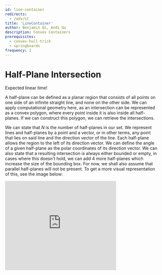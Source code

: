 ```yaml
---
id: line-container
redirects:
  - /adv/LC
title: 'LineContainer'
author: Benjamin Qi, Andi Qu
description: Convex Containers
prerequisites:
  - convex-hull-trick
  - springboards
frequency: 1
---
```


# Half-Plane Intersection

<Resources>
	<Resource
		source="CF"
		title="Blogewoosh - Half-Plane Intersection w/ Ternary Search"
		url="61710"
		starred
	/>
	<Resource
		source="Petr"
		title="Linear Half-Plane Intersection"
		url="https://petr-mitrichev.blogspot.com/2016/07/a-half-plane-week.html"
		starred
	>
		Expected linear time!
	</Resource>
</Resources>

A half-plane can be defined as a planar region that consists of all points on one side of an infinite straight line, and none on the other side. We can apply computational geometry here, as an intersection can be represented as a convex polygon, where every point inside it is also inside all half-planes. If we can construct this polygon, we can retrieve the intersections.

We can state that $N$ is the number of half-planes in our set. We represent lines and half-planes by a point and a vector, or in other terms, any point that lies on said line and the direction vector of the line. Each half-plane allows the region to the left of its direction vector. We can define the angle of a given half-plane as the polar coordinates of its direction vector. We can also state that a resulting intersection is always either bounded or empty, in cases where this doesn't hold, we can add 4 more half-planes which increase the size of the bounding box. For now, we shall also assume that parallel half-planes will not be present. To get a more visual representation of this, see the image below:

<iframe
	src="https://iq.opengenus.org/content/images/2022/02/halfplane.PNG"
	width="365px"
	height="293px"
	frameborder="0"
/>

This half-plane has an equation $y = 2x -2$ and can be represented as $P = (1,0)$ with the direction vector $PQ$ as $(1,2)$.
I will now describe various ways of solving this problem, explaining algorithms in increasing efficiency:

## Explanation

### Brute Force

This problem can be solved using brute force by computing the intersection point of the lines and all pairs of half-planes and then, for every point, checking if it is inside all of the other half-planes. There are $\mathcal{O}(N^2)$ intersection points that need to be checked against $\mathcal{O}(N)$ half-planes, resulting in the final complexity being $\mathcal{O}(N^3)$. We can then create a convex hull on the set of intersection points which were also included in the half-planes. The vertices of this convex hull are the intersection points of the half-plane lines, as they, of course, would mean they are points in every half-plane since it is points of intersection. This approach works to gain a solution; however, it's impractical to apply in a real-world scenario due to its extremely poor efficiency.

### Incremental

A slightly faster approach to this problem would be to incrementally construct the intersection of the half-planes one by one. We cut the convex polygon by a line $N$ amount of times, removing the redundant planes each time.

If we represent the convex polygon as a set of line segments, we can cut it with a half-plane by finding the points of intersection of the segments with the half-plane line, replacing all the line segments in the middle with a new segment corresponding to a half-plane. This can be implemented in $\mathcal{O}(N)$ time, and decrease the bounding box with each half-plane, resulting in an $\mathcal{O}(N^2)$ complexity.

This is much better than our initial approach. However, it's still relatively inefficient as we still have to loop over $\mathcal{O}(N)$ half-planes with every iteration. We will make some alterations to this algorithm in the next approach for a more reasonable solution.

### Sort and Increment Algorithm
We can use some properties of the output of the previous algorithm to optimize it. We know that the resulting region of the intersection of half-planes is convex, therefore it will consist of some segments of half-planes in order of their angles. In other words, if we incrementally intersect the half-planes in the order of their angles, storing them in a double-ended queue, we will only need to remove half-planes from the front and the back of the queue.

Let's say that the half-plane angles are sorted from $-π$ to $π$ and that we are about to start the $k$-th step of the algorithm. We can say that we have already constructed the intersection of the half-planes up to $k-1$. Because the half-planes are sorted by angle, we can be sure that $k$ will form a convex turn with the $k-1$ half-plane. From this, we can say:
* Some of the half-planes that are located at the back of the intersection may become redundant, in which case we shall pop from the queue from the back of the double-ended queue.
* Some of the half-planes that are located at the front of the intersection may become redundant, in which case we shall pop from the queue from the back of the double-ended queue.
* The intersection may become empty from this, in which case we shall simply terminate the algorithm and return the intersection as empty.

In this case, redundant means that it doesn't change the intersection, or the half-plane could be removed and the intersection wouldn't change.

To visualize this, we shall let $H = A,B,C,D,E$. This is the set of half-planes that are currently present in the intersection. For the points, we can define them as $P = p,q,r,s$ which are intersection points of adjacent half-planes from $H$. This could be represented as such below:

<iframe
	src="https://iq.opengenus.org/content/images/2022/02/halfplane2.PNG"
	width="651px"
	height="491px"
	frameborder="0"
/>

Say we want to intersect it with a new half-plane $F$; it may make some existing half-planes redundant.

<iframe
	src="https://iq.opengenus.org/content/images/2022/02/halfplane3.PNG"
	width="735px"
	height="492px"
	frameborder="0"
/>

We can see $F$ here represented in orange. It makes the half-planes $A$ and $E$ redundant. Therefore, we can remove them from the front and back of the queue and add $F$ at the end. Then, we obtain a new intersection between $H = B,C,D,F$ with $P = q,r,t,u$. This can be shown below:

<iframe
	src="https://iq.opengenus.org/content/images/2022/02/halfplane4.PNG"
	width="707px"
	height="416px"
	frameborder="0"
/>

This is the main principle of the algorithm. However, there are a few special cases we should cover. In the case of parallel half-planes, there are 2 possible scenarios, either two that are parallel with the same direction or different directions. We should approach parallel lines with different directions the same as if we have to increase the size of the bounding box, since there will have to be at least one of the half-planes within the bounding box in between the two since they are sorted by angle. This means that the only case we have to deal with is where there are two half-planes with the same angle. To do this is straightforward: simply keep the leftmost half-plane and erase the rest since the others will eventually become redundant anyway.

So, as an overview of the algorithm:
* Sort the set of half-planes by angle; it takes $\mathcal{O}(NlogN)$ time.
* Iterate over the set. For each, perform incrementation and pop either from the front or back of the double-ended queue as necessary; it takes linear time since every half-plane can only be added or removed once.
* Once this has been completed, the convex polygon that results from the intersection can be obtained by computing the intersection points of adjacent half-planes in the double-ended queue. It will take linear time. This results in our final complexity as $\mathcal{O}(NlogN)$. In a special case where the half-planes are pre-sorted, this algorithm could be completed in $\mathcal{O}(N)$. However, for the majority of cases, we will be looking at $\mathcal{O}(N \log N)$, most of which is coming from the sorting by angle.

## Implementation

<LanguageSection>

<CPPSection>

```cpp
#include <algorithm>
#include <climits>
#include <deque>
#include <vector>

const long double eps = 1e-9;
const int inf = INT32_MAX;

struct Point {
	long double x, y;
	explicit Point(long double x = 0, long double y = 0) : x(x), y(y) {}

	friend Point operator+(const Point &p, const Point &q) {
		return Point(p.x + q.x, p.y + q.y);
	}

	friend Point operator-(const Point &p, const Point &q) {
		return Point(p.x - q.x, p.y - q.y);
	}

	friend Point operator*(const Point &p, const long double &k) {
		return Point(p.x * k, p.y * k);
	}

	friend long double cross(const Point &p, const Point &q) {
		return p.x * q.y - p.y * q.x;
	}
};

struct Halfplane {
	Point p, pq;
	long double angle;

	Halfplane() {}
	Halfplane(const Point &a, const Point &b) : p(a), pq(b - a) {
		angle = atan2l(pq.y, pq.x);
	}

	bool out(const Point &r) { return cross(pq, r - p) < -eps; }

	bool operator<(const Halfplane &e) const {
		if (fabsl(angle - e.angle) < eps) return cross(pq, e.p - p) < 0;
		return angle < e.angle;
	}

	bool operator==(const Halfplane &e) const {
		return fabsl(angle - e.angle) < eps;
	}

	friend Point inter(const Halfplane &s, const Halfplane &t) {
		long double alpha = cross((t.p - s.p), t.pq) / cross(s.pq, t.pq);
		return s.p + (s.pq * alpha);
	}
};

/** @return the intersection of a set of half-planes */
std::vector<Point> halfplane_intersect(std::vector<Halfplane> &halfplanes) {
	Point box[4] = {Point(inf, inf), Point(-inf, inf), Point(-inf, -inf),
	                Point(inf, -inf)};

	// Add bounding box halfplanes
	for (int i = 0; i < 4; i++) {
		Halfplane aux(box[i], box[(i + 1) % 4]);
		halfplanes.push_back(aux);
	}

	std::sort(halfplanes.begin(), halfplanes.end());
	halfplanes.erase(std::unique(halfplanes.begin(), halfplanes.end()),
	                 halfplanes.end());

	std::deque<Halfplane> active_halfplanes;
	int len = 0;
	for (int i = 0; i < int(halfplanes.size()); i++) {
		while (len > 1 &&
		       halfplanes[i].out(inter(active_halfplanes[len - 1],
		                               active_halfplanes[len - 2]))) {
			active_halfplanes.pop_back();
			len--;
		}

		while (len > 1 && halfplanes[i].out(inter(active_halfplanes[0],
		                                          active_halfplanes[1]))) {
			active_halfplanes.pop_front();
			len--;
		}

		active_halfplanes.push_back(halfplanes[i]);
		len++;
	}

	while (len > 2 && halfplanes[0].out(inter(active_halfplanes[len - 1],
	                                          active_halfplanes[len - 2]))) {
		active_halfplanes.pop_back();
		len--;
	}

	while (len > 2 && halfplanes[len - 1].out(
	                      inter(active_halfplanes[0], active_halfplanes[1]))) {
		active_halfplanes.pop_front();
		len--;
	}

	if (len < 3) return std::vector<Point>();

	std::vector<Point> intersection_points(len);
	for (int i = 0; i < len - 1; i++) {
		intersection_points[i] =
		    inter(active_halfplanes[i], active_halfplanes[i + 1]);
	}
	intersection_points.back() =
	    inter(active_halfplanes[len - 1], active_halfplanes[0]);
	return intersection_points;
}
```

</CPPSection>

**time complexity: $\mathcal{O}(N \log N)$**

</LanguageSection>

## Problems

<Problems problems="half" />

# LineContainer (aka $\mathcal{O}(N \log N)$ CHT)

<Resources>
	<Resource
		source="KACTL"
		title="LineContainer"
		url="https://github.com/kth-competitive-programming/kactl/blob/master/content/data-structures/LineContainer.h"
		starred
	>
		source of code that I (Ben) use
	</Resource>
	<Resource
		source="cp-algo"
		title="Li-Chao Tree"
		url="geometry/convex_hull_trick.html"
		starred
	>
		related topic (but not the same)
	</Resource>
</Resources>

<!-- 	<Resource
		source="CF"
		title="retrograd - Half-Plane Set"
		url="61710?#comment-457662"
	>
		Code
	</Resource> -->

<FocusProblem problem="sample_cht" />

## Explanation

Instead of focusing on the pillars that should be destroyed, let's instead focus
on the pillars that remain.

The total cost consists of the cost due to height differences plus the cost of
destroying unused pillars. The latter cost is equal to the cost to destroy all
pillars minus the cost to destroy the remaining pillars.

Since the cost to destroy all pillars is constant, we can thus turn the problem
into one about building pillars instead of destroying them!

From this, we get a basic DP recurrence. Let $dp[i]$ be the minimum cost to
build the bridge so that the last build pillar is pillar $i$.

$dp[1] = -w_1$ and the following recurrence holds:

$$
\begin{aligned}
	dp[i] &= \min_{j < i}(dp[j] + (h_j - h_i)^2 - w_i)\\
		  &= \min_{j < i}(dp[j] + h_j^2 - 2h_ih_j) + h_i^2 - w_i
\end{aligned}
$$

Notice how

$$
dp[j] + h_j^2 - 2h_ih_j
$$

effectively describes a linear function $y = mx + c$, where $m = -2h_j$,
$x = h_i$, and $c = dp[j] + h_j^2$

This means that we can use CHT to compute $dp[i]$ efficiently!

However, since $m$ is not monotonic, we can't use linear CHT using a deque, so
we must settle with $\mathcal{O}(N \log N)$.

I implemented CHT using a `std::set` here, but other implementations using
things like the Li-Chao tree should work similarly.

## Implementation

<LanguageSection>

<CPPSection>

```cpp
#include <bits/stdc++.h>
typedef long long ll;
using namespace std;

struct Line {
	bool type;
	double x;
	ll m, c;
};

bool operator<(Line l1, Line l2) {
	if (l1.type || l2.type) return l1.x < l2.x;
	return l1.m > l2.m;
}

set<Line> cht;
ll h[100001], w[100001], tot = 0, dp[100001];

bool has_prev(set<Line>::iterator it) { return it != cht.begin(); }
bool has_next(set<Line>::iterator it) {
	return it != cht.end() && next(it) != cht.end();
}

double intersect(set<Line>::iterator l1, set<Line>::iterator l2) {
	return (double)(l1->c - l2->c) / (l2->m - l1->m);
}

void calc_x(set<Line>::iterator it) {
	if (has_prev(it)) {
		Line l = *it;
		l.x = intersect(prev(it), it);
		cht.insert(cht.erase(it), l);
	}
}

bool bad(set<Line>::iterator it) {
	if (has_next(it) && next(it)->c <= it->c) return true;
	return (has_prev(it) && has_next(it) &&
	        intersect(prev(it), next(it)) <= intersect(prev(it), it));
}

void add_line(ll m, ll c) {
	set<Line>::iterator it;

	it = cht.lower_bound({0, 0, m, c});
	if (it != cht.end() && it->m == m) {
		if (it->c <= c) return;
		cht.erase(it);
	}

	it = cht.insert({0, 0, m, c}).first;
	if (bad(it)) cht.erase(it);
	else {
		while (has_prev(it) && bad(prev(it))) cht.erase(prev(it));
		while (has_next(it) && bad(next(it))) cht.erase(next(it));

		if (has_next(it)) calc_x(next(it));
		calc_x(it);
	}
}

ll query(ll h) {
	Line l = *prev(cht.upper_bound({1, (double)h, 0, 0}));
	return l.m * h + l.c;
}

int main() {
	ios_base::sync_with_stdio(0);
	cin.tie(0);
	int n;
	cin >> n;
	for (int i = 1; i <= n; i++) cin >> h[i];
	for (int i = 1; i <= n; i++) {
		cin >> w[i];
		tot += w[i];
	}

	dp[1] = -w[1];
	for (int i = 2; i <= n; i++) {
		add_line(-2 * h[i - 1], dp[i - 1] + h[i - 1] * h[i - 1]);
		dp[i] = query(h[i]) - w[i] + h[i] * h[i];
	}

	cout << tot + dp[n];
	return 0;
}
```

</CPPSection>

**time complexity: $\mathcal{O}(N \log N)$**

</LanguageSection>

## Problems

<Problems problems="sample" />

<Problems problems="lc_probs" />
